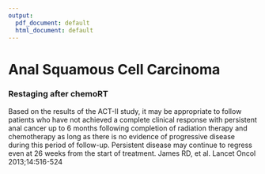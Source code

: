 ```yaml
---
output:
  pdf_document: default
  html_document: default
---
```

# Anal Squamous Cell Carcinoma

### Restaging after chemoRT

Based on the results of the ACT-II study, it may be appropriate to follow patients who have not achieved a complete clinical response with persistent anal cancer up to 6 months following completion of radiation therapy and chemotherapy as long as there is no evidence of progressive disease during this period of follow-up. Persistent disease may continue to regress even at 26 weeks from the start of treatment. James RD, et al. Lancet Oncol 2013;14:516-524
